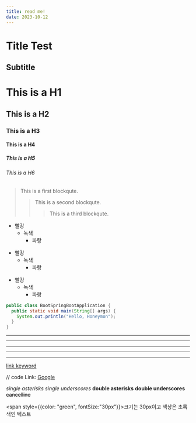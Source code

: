 ```yaml
---
title: read me!
date: 2023-10-12
---
```

Title Test
==========

Subtitle
--------

# This is a H1
## This is a H2
### This is a H3
#### This is a H4
##### This is a H5
###### This is a H6

> This is a first blockqute.
>	> This is a second blockqute.
>	>	> This is a third blockqute.

* 빨강
  * 녹색
    * 파랑

+ 빨강
  + 녹색
    + 파랑

- 빨강
  - 녹색
    - 파랑

```java
public class BootSpringBootApplication {
  public static void main(String[] args) {
    System.out.println("Hello, Honeymon");
  }
}
```

* * *

***

*****

- - -

---------------------------------------

[link keyword][id]

[id]: URL "Optional Title here"

// code
Link: [Google][googlelink]

[googlelink]: https://google.com "Go google"

*single asterisks*
_single underscores_
**double asterisks**
__double underscores__
~~cancelline~~

<span style={{color: "green", fontSize:"30px"}}>크기는 30px이고 색상은 초록색인 텍스트</span>